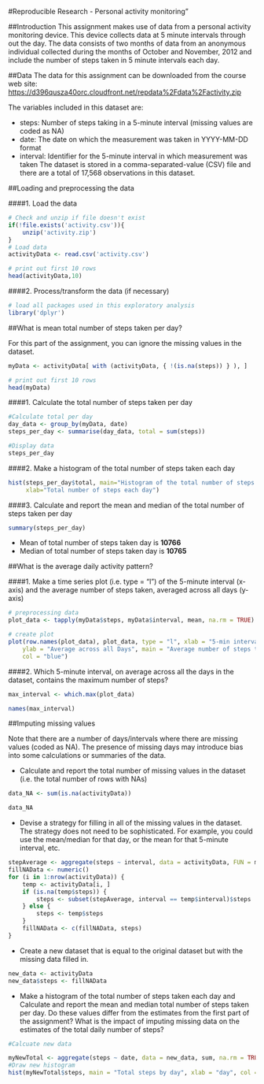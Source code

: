 #Reproducible Research - Personal activity monitoring"

##Introduction
This assignment makes use of data from a personal activity monitoring device. This device collects data at 5 minute intervals through out the day. The data consists of two months of data from an anonymous individual collected during the months of October and November, 2012 and include the number of steps taken in 5 minute intervals each day.

##Data
The data for this assignment can be downloaded from the course web site: <https://d396qusza40orc.cloudfront.net/repdata%2Fdata%2Factivity.zip>

The variables included in this dataset are:

* steps: Number of steps taking in a 5-minute interval (missing values are coded as NA)
* date: The date on which the measurement was taken in YYYY-MM-DD format
* interval: Identifier for the 5-minute interval in which measurement was taken
The dataset is stored in a comma-separated-value (CSV) file and there are a total of 17,568 observations in this dataset.


##Loading and preprocessing the data

####1. Load the data

```r
# Check and unzip if file doesn't exist
if(!file.exists('activity.csv')){
    unzip('activity.zip')
}
# Load data
activityData <- read.csv('activity.csv')

# print out first 10 rows
head(activityData,10)
```

####2. Process/transform the data (if necessary) 
```r
# load all packages used in this exploratory analysis
library('dplyr')


```
##What is mean total number of steps taken per day?

For this part of the assignment, you can ignore the missing values in the dataset.
```r
myData <- activityData[ with (activityData, { !(is.na(steps)) } ), ]

# print out first 10 rows
head(myData)
```
####1. Calculate the total number of steps taken per day
```r
#Calculate total per day
day_data <- group_by(myData, date)
steps_per_day <- summarise(day_data, total = sum(steps))

#Display data
steps_per_day
```


####2. Make a histogram of the total number of steps taken each day

```r
hist(steps_per_day$total, main="Histogram of the total number of steps taken each day", 
     xlab="Total number of steps each day")
```

####3. Calculate and report the mean and median of the total number of steps taken per day
```r
summary(steps_per_day)
```

* Mean of total number of steps taken day is **10766**
* Median of total number of steps taken day is **10765**

##What is the average daily activity pattern?

####1. Make a time series plot (i.e. type = "l") of the 5-minute interval (x-axis) and the average number of steps taken, averaged across all days (y-axis)
```r
# preprocessing data
plot_data <- tapply(myData$steps, myData$interval, mean, na.rm = TRUE)

# create plot 
plot(row.names(plot_data), plot_data, type = "l", xlab = "5-min interval", 
    ylab = "Average across all Days", main = "Average number of steps taken", 
    col = "blue")
```

####2. Which 5-minute interval, on average across all the days in the dataset, contains the maximum number of steps?
```r
max_interval <- which.max(plot_data)

names(max_interval)

```

##Imputing missing values

Note that there are a number of days/intervals where there are missing values (coded as NA). The presence of missing days may introduce bias into some calculations or summaries of the data.

* Calculate and report the total number of missing values in the dataset (i.e. the total number of rows with NAs)
```r
data_NA <- sum(is.na(activityData))

data_NA

```

* Devise a strategy for filling in all of the missing values in the dataset.
The strategy does not need to be sophisticated. For example, you could use the mean/median for that day, or the mean for that 5-minute interval, etc.
```r
stepAverage <- aggregate(steps ~ interval, data = activityData, FUN = mean)
fillNAData <- numeric()
for (i in 1:nrow(activityData)) {
    temp <- activityData[i, ]
    if (is.na(temp$steps)) {
        steps <- subset(stepAverage, interval == temp$interval)$steps
    } else {
        steps <- temp$steps
    }
    fillNAData <- c(fillNAData, steps)
}
```

* Create a new dataset that is equal to the original dataset but with the missing data filled in.
```r
new_data <- activityData
new_data$steps <- fillNAData
```

* Make a histogram of the total number of steps taken each day and Calculate and report the mean and median total number of steps taken per day. Do these values differ from the estimates from the first part of the assignment? What is the impact of imputing missing data on the estimates of the total daily number of steps?

```r
#Calcuate new data

myNewTotal <- aggregate(steps ~ date, data = new_data, sum, na.rm = TRUE)
#Draw new histogram
hist(myNewTotal$steps, main = "Total steps by day", xlab = "day", col = "red")
```




